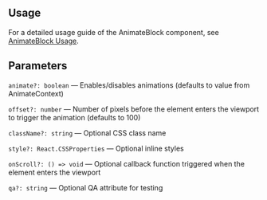 

<Meta of={AnimateBlockStories} />
<StoryTemplate>

## Usage

For a detailed usage guide of the AnimateBlock component, see [AnimateBlock Usage](https://github.com/gravity-ui/page-constructor/blob/main/memory-bank/usage/animateBlock.md).

## Parameters

`animate?: boolean` — Enables/disables animations (defaults to value from AnimateContext)

`offset?: number` — Number of pixels before the element enters the viewport to trigger the animation (defaults to 100)

`className?: string` — Optional CSS class name

`style?: React.CSSProperties` — Optional inline styles

`onScroll?: () => void` — Optional callback function triggered when the element enters the viewport

`qa?: string` — Optional QA attribute for testing

</StoryTemplate>
